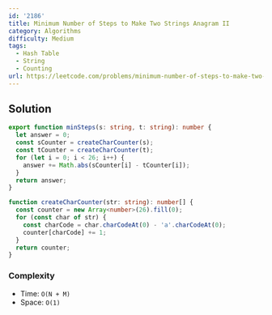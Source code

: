 ```yaml
---
id: '2186'
title: Minimum Number of Steps to Make Two Strings Anagram II
category: Algorithms
difficulty: Medium
tags:
  - Hash Table
  - String
  - Counting
url: https://leetcode.com/problems/minimum-number-of-steps-to-make-two-strings-anagram-ii
---
```


## Solution

```typescript showLineNumbers
export function minSteps(s: string, t: string): number {
  let answer = 0;
  const sCounter = createCharCounter(s);
  const tCounter = createCharCounter(t);
  for (let i = 0; i < 26; i++) {
    answer += Math.abs(sCounter[i] - tCounter[i]);
  }
  return answer;
}

function createCharCounter(str: string): number[] {
  const counter = new Array<number>(26).fill(0);
  for (const char of str) {
    const charCode = char.charCodeAt(0) - 'a'.charCodeAt(0);
    counter[charCode] += 1;
  }
  return counter;
}
```

### Complexity

- Time: `O(N + M)`
- Space: `O(1)`
